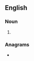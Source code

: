 ==English==

===Noun===
{{head|en|noun plural form}}

# {{plural of|TCR|lang=en}}

===Anagrams===
* {{l|en|CRTs}}